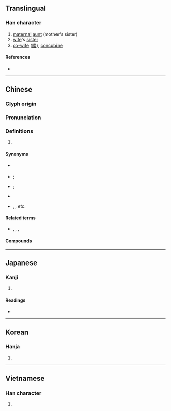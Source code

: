 {{character info/new}}
==Translingual==

===Han character===
{{Han char|rn=38|rad=女|as=06|sn=9|four=45432|canj=VKN|ids=⿰女夷}}

# [[maternal]] [[aunt]] (mother's sister)
# [[wife]]'s [[sister]]
# [[co-wife]] ([[媵]]), [[concubine]]

====References====
* {{Han ref|kx=0260.150|dkj=06222|dj=0526.140|hdz=21043.120|uh=59E8|ud=23016|bh=ABBC|bd=43964}}

----

==Chinese==
{{zh-forms}}

===Glyph origin===
{{Han etym}}

===Pronunciation===
{{zh-pron
|m=yí
|c=ji4
|mn=î
|mc=y
|oc=y
|ma=
|cat=n
}}

===Definitions===
{{zh-hanzi}}

# {{rfdef|lang=zh}}

====Synonyms====
* {{qualifier|formal}} {{zh-l|姨母}}
* {{qualifier|informal|affectionate}} {{zh-l|阿姨}}; {{zh-l|姨媽}}
* {{qualifier|eldest}} {{zh-l|大姨}}; {{zh-l|大姨媽}}
* {{qualifier|youngest}} {{zh-l|小姨}}
* {{qualifier|Others numbered following the eldest, as}} {{zh-l|[[二]]姨}}, {{zh-l|[[三]]姨}}, etc.

====Related terms====
* {{qualifier|husband}} {{zh-l|姨夫}}, {{zh-l|姨父}}, {{zh-l|姨丈}}, {{zh-l|姨爹}}

====Compounds====
{{zh-der|fold=1|娣媵|姨母|阿姨|姨媽|姨夫|姨父|姨丈|姨爹|大姨媽|大姨爹|大姨|小姨}}

----

==Japanese==

===Kanji===
{{ja-kanji|grade=|rs=女06}}

# {{defn|lang=ja|sort=女06}}

====Readings====
* {{ja-readings|on=[[い]] (i)|kun=[[おば]] (oba)}}

----

==Korean==

===Hanja===
{{ko-hanja|hangeul=이|rv=i|mr=i}}

# {{defn|lang=ko|sort=女06}}

----

==Vietnamese==

===Han character===
{{vi-hantu|[[di]], [[dì]]|rs=女06}}

# {{defn|lang=vi|sort=女06}}